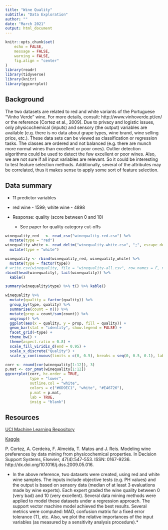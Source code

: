 ```yaml
---
title: "Wine Quality"
subtitle: "Data Exploration"
author: ""
date: "March 2021"
output: html_document
---
```


```r
knitr::opts_chunk$set(
	echo = FALSE,
	message = FALSE,
	warning = FALSE,
	fig.align = "center"
)
library(readr)
library(tidyverse)
library(knitr)
library(ggcorrplot)
```

## Background

The two datasets are related to red and white variants of the Portuguese "Vinho Verde" wine. For more details, consult: http://www.vinhoverde.pt/en/ or the reference [Cortez et al., 2009]. Due to privacy and logistic issues, only physicochemical (inputs) and sensory (the output) variables are available (e.g. there is no data about grape types, wine brand, wine selling price, etc.). These data sets can be viewed as classification or regression tasks. The classes are ordered and not balanced (e.g. there are munch more normal wines than excellent or poor ones). Outlier detection algorithms could be used to detect the few excellent or poor wines. Also, we are not sure if all input variables are relevant. So it could be interesting to test feature selection methods. Additionally, several of the attributes may be correlated, thus it makes sense to apply some sort of feature selection.

## Data summary

+ 11 predictor variables
+ red wine - 1599; white wine - 4898
+ Response: quality (score between 0 and 10)

    + See paper for quality category cut-offs

```r
winequality_red   <- read_csv("winequality-red.csv") %>% 
  mutate(type = "red")
winequality_white <- read_delim("winequality-white.csv", ";", escape_double = FALSE, trim_ws = TRUE) %>%
  mutate(type = "white")

winequality <- rbind(winequality_red, winequality_white) %>%
  mutate(type = factor(type))
# write.csv(winequality, file = "winequality-all.csv", row.names = F, na = "")
rbind(head(winequality), tail(winequality)) %>% 
  kable()
```

```r
summary(winequality$type) %>% t() %>% kable()
```
   
```r
winequality %>%
  mutate(quality = factor(quality)) %>%
  group_by(type, quality) %>%
  summarise(count = n()) %>%
  mutate(prop = count/sum(count)) %>%
  ungroup() %>%
  ggplot(aes(x = quality, y = prop, fill = quality)) +
  geom_bar(stat = "identity", show.legend = FALSE) +
  facet_grid(~type) +
  theme_bw() +
  theme(aspect.ratio = 0.8) +
  scale_fill_viridis_d(end = 0.95) +
  scale_x_discrete("Quality") +
  scale_y_continuous(limits = c(0, 0.5), breaks = seq(0, 0.5, 0.1), labels = scales::percent)
```

```r
corr <- round(cor(winequality[1:12]), 3)
p.mat <- cor_pmat(winequality[1:12])
ggcorrplot(corr, hc.order = TRUE, 
           type = "lower", 
           outline.col = "white",
           colors = c("#6D9EC1", "white", "#E46726"),
           p.mat = p.mat,
           lab = TRUE,
           insig = "blank")
```
   
## Resources

[UCI Machine Learning Repository](https://archive.ics.uci.edu/ml/datasets/Wine+Quality)

[Kaggle](https://www.kaggle.com/uciml/red-wine-quality-cortez-et-al-2009)

P. Cortez, A. Cerdeira, F. Almeida, T. Matos and J. Reis. Modeling wine preferences by data mining from physicochemical properties. In Decision Support Systems, Elsevier, 47(4):547-553. ISSN: 0167-9236. http://dx.doi.org/10.1016/j.dss.2009.05.016.

+ In the above reference, two datasets were created, using red and white wine samples. The inputs include objective tests (e.g. PH values) and the output is based on sensory data (median of at least 3 evaluations made by wine experts). Each expert graded the wine quality between 0 (very bad) and 10 (very excellent). Several data mining methods were applied to model these datasets under a regression approach. The support vector machine model achieved the best results. Several metrics were computed: MAD, confusion matrix for a fixed error tolerance (T), etc. Also, we plot the relative importances of the input variables (as measured by a sensitivity analysis procedure).*
